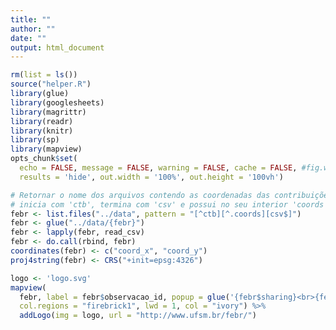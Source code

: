 ```yaml
---
title: ""
author: ""
date: ""
output: html_document
---
```


```r
rm(list = ls())
source("helper.R")
library(glue)
library(googlesheets)
library(magrittr)
library(readr)
library(knitr)
library(sp)
library(mapview)
opts_chunk$set(
  echo = FALSE, message = FALSE, warning = FALSE, cache = FALSE, #fig.width = 9, fig.height = 9, 
  results = 'hide', out.width = '100%', out.height = '100vh')
```

```r
# Retornar o nome dos arquivos contendo as coordenadas das contribuições. Por padrão, o nome dos arquivos 
# inicia com 'ctb', termina com 'csv' e possui no seu interior 'coords'.
febr <- list.files("../data", pattern = "[^ctb][^.coords][csv$]")
febr <- glue("../data/{febr}")
febr <- lapply(febr, read_csv)
febr <- do.call(rbind, febr)
coordinates(febr) <- c("coord_x", "coord_y")
proj4string(febr) <- CRS("+init=epsg:4326")
```

```r
logo <- 'logo.svg'
mapview(
  febr, label = febr$observacao_id, popup = glue('{febr$sharing}<br>{febr$mailto}', sep = ""),
  col.regions = "firebrick1", lwd = 1, col = "ivory") %>% 
  addLogo(img = logo, url = "http://www.ufsm.br/febr/")
```
